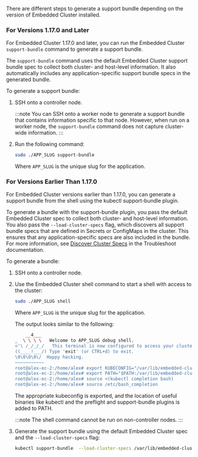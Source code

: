 There are different steps to generate a support bundle depending on the version of Embedded Cluster installed.

### For Versions 1.17.0 and Later

For Embedded Cluster 1.17.0 and later, you can run the Embedded Cluster `support-bundle` command to generate a support bundle.

The `support-bundle` command uses the default Embedded Cluster support bundle spec to collect both cluster- and host-level information. It also automatically includes any application-specific support bundle specs in the generated bundle. 

To generate a support bundle:

1. SSH onto a controller node.

   :::note
   You can SSH onto a worker node to generate a support bundle that contains information specific to that node. However, when run on a worker node, the `support-bundle` command does not capture cluster-wide information.
   :::

1. Run the following command:

   ```bash
   sudo ./APP_SLUG support-bundle
   ```

   Where `APP_SLUG` is the unique slug for the application. 

### For Versions Earlier Than 1.17.0

For Embedded Cluster versions earlier than 1.17.0, you can generate a support bundle from the shell using the kubectl support-bundle plugin.

To generate a bundle with the support-bundle plugin, you pass the default Embedded Cluster spec to collect both cluster- and host-level information. You also pass the `--load-cluster-specs` flag, which discovers all support bundle specs that are defined in Secrets or ConfigMaps in the cluster. This ensures that any application-specific specs are also included in the bundle. For more information, see [Discover Cluster Specs](https://troubleshoot.sh/docs/support-bundle/discover-cluster-specs/) in the Troubleshoot documentation.

To generate a bundle:

1. SSH onto a controller node.

1. Use the Embedded Cluster shell command to start a shell with access to the cluster:

     ```bash
     sudo ./APP_SLUG shell
     ```
     Where `APP_SLUG` is the unique slug for the application.

     The output looks similar to the following:

    ```bash
        __4___
    _  \ \ \ \   Welcome to APP_SLUG debug shell.
    <'\ /_/_/_/   This terminal is now configured to access your cluster.
    ((____!___/) Type 'exit' (or CTRL+d) to exit.
    \0\0\0\0\/  Happy hacking.
    ~~~~~~~~~~~
    root@alex-ec-2:/home/alex# export KUBECONFIG="/var/lib/embedded-cluster/k0s/pki/admin.conf"
    root@alex-ec-2:/home/alex# export PATH="$PATH:/var/lib/embedded-cluster/bin"
    root@alex-ec-2:/home/alex# source <(kubectl completion bash)
    root@alex-ec-2:/home/alex# source /etc/bash_completion
    ```

     The appropriate kubeconfig is exported, and the location of useful binaries like kubectl and the preflight and support-bundle plugins is added to PATH.

     :::note
     The shell command cannot be run on non-controller nodes.
     :::

2. Generate the support bundle using the default Embedded Cluster spec and the `--load-cluster-specs` flag:

   ```bash
   kubectl support-bundle  --load-cluster-specs /var/lib/embedded-cluster/support/host-support-bundle.yaml
   ```
